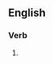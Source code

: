 ==English==

===Verb===
{{head|en|present participle}}

# {{present participle of|nictate|lang=en|nocat=1}}